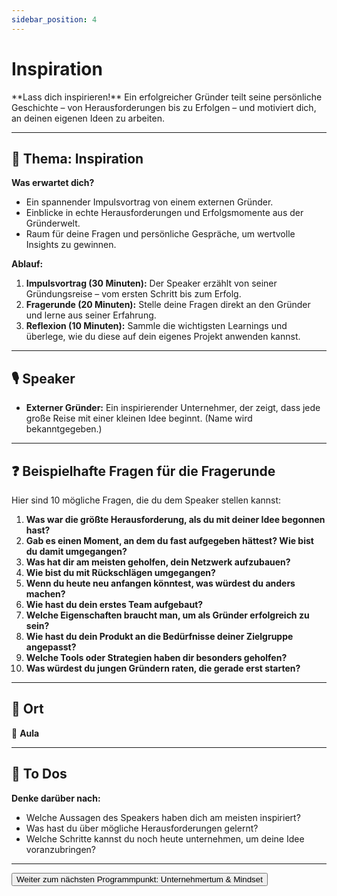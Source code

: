 ```yaml
---
sidebar_position: 4
---
```


# Inspiration

<Admonition type="info" icon="💡">
  **Lass dich inspirieren!** Ein erfolgreicher Gründer teilt seine persönliche
  Geschichte – von Herausforderungen bis zu Erfolgen – und motiviert dich, an
  deinen eigenen Ideen zu arbeiten.
</Admonition>

---

## 🎯 **Thema:** Inspiration

**Was erwartet dich?**

- Ein spannender Impulsvortrag von einem externen Gründer.
- Einblicke in echte Herausforderungen und Erfolgsmomente aus der Gründerwelt.
- Raum für deine Fragen und persönliche Gespräche, um wertvolle Insights zu
  gewinnen.

**Ablauf:**

1. **Impulsvortrag (30 Minuten):** Der Speaker erzählt von seiner Gründungsreise – vom ersten Schritt bis zum Erfolg.
2. **Fragerunde (20 Minuten):** Stelle deine Fragen direkt an den Gründer und lerne aus seiner Erfahrung.
3. **Reflexion (10 Minuten):** Sammle die wichtigsten Learnings und überlege, wie du diese auf dein eigenes Projekt anwenden kannst.

---

## 🎙️ **Speaker**

- **Externer Gründer:** Ein inspirierender Unternehmer, der zeigt, dass jede große Reise mit einer kleinen Idee beginnt. (Name wird bekanntgegeben.)

---

## ❓ **Beispielhafte Fragen für die Fragerunde**

Hier sind 10 mögliche Fragen, die du dem Speaker stellen kannst:

1. **Was war die größte Herausforderung, als du mit deiner Idee begonnen hast?**
2. **Gab es einen Moment, an dem du fast aufgegeben hättest? Wie bist du damit umgegangen?**
3. **Was hat dir am meisten geholfen, dein Netzwerk aufzubauen?**
4. **Wie bist du mit Rückschlägen umgegangen?**
5. **Wenn du heute neu anfangen könntest, was würdest du anders machen?**
6. **Wie hast du dein erstes Team aufgebaut?**
7. **Welche Eigenschaften braucht man, um als Gründer erfolgreich zu sein?**
8. **Wie hast du dein Produkt an die Bedürfnisse deiner Zielgruppe angepasst?**
9. **Welche Tools oder Strategien haben dir besonders geholfen?**
10. **Was würdest du jungen Gründern raten, die gerade erst starten?**

---

## 📍 **Ort**

📍 **Aula**

---

## 🚀 **To Dos**

**Denke darüber nach:**

- Welche Aussagen des Speakers haben dich am meisten inspiriert?
- Was hast du über mögliche Herausforderungen gelernt?
- Welche Schritte kannst du noch heute unternehmen, um deine Idee voranzubringen?

---

<Button destination="/roadmap/docs/startup-basics/yfn-school/day1/mindset">
  Weiter zum nächsten Programmpunkt: Unternehmertum & Mindset
</Button>
